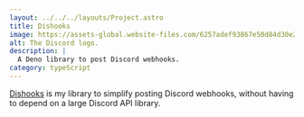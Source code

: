 ```yaml
---
layout: ../../../layouts/Project.astro
title: Dishooks
image: https://assets-global.website-files.com/6257adef93867e50d84d30e2/636e0b52aa9e99b832574a53_full_logo_blurple_RGB.png
alt: The Discord logo.
description: |
  A Deno library to post Discord webhooks.
category: typeScript
---
```


[Dishooks](https://deno.land/x/dishooks) is my library to simplify posting Discord webhooks, without having to depend on a large Discord API library.
